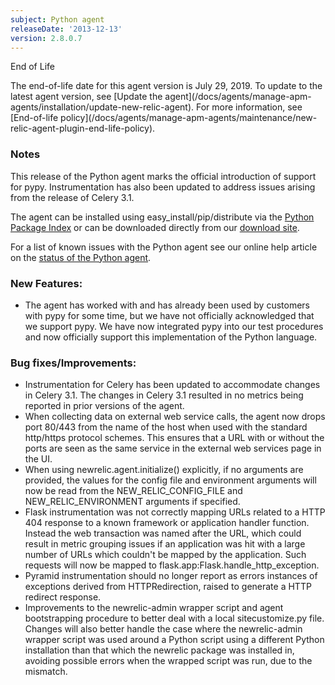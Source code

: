 ```yaml
---
subject: Python agent
releaseDate: '2013-12-13'
version: 2.8.0.7
---
```


End of Life

<Callout variant="important">
  The end-of-life date for this agent version is July 29, 2019. To update to the latest agent version, see [Update the agent](/docs/agents/manage-apm-agents/installation/update-new-relic-agent). For more information, see [End-of-life policy](/docs/agents/manage-apm-agents/maintenance/new-relic-agent-plugin-end-life-policy).
</Callout>

### Notes

This release of the Python agent marks the official introduction of support for pypy. Instrumentation has also been updated to address issues arising from the release of Celery 3.1.

The agent can be installed using easy_install/pip/distribute via the [Python Package Index](https://pypi.python.org/pypi/newrelic) or can be downloaded directly from our [download site](http://download.newrelic.com/python_agent/release/).

For a list of known issues with the Python agent see our online help article on the [status of the Python agent](https://newrelic.com/docs/python/status-of-python-agent).

### New Features:

* The agent has worked with and has already been used by customers with pypy for some time, but we have not officially acknowledged that we support pypy. We have now integrated pypy into our test procedures and now officially support this implementation of the Python language.

### Bug fixes/Improvements:

* Instrumentation for Celery has been updated to accommodate changes in Celery 3.1. The changes in Celery 3.1 resulted in no metrics being reported in prior versions of the agent.
* When collecting data on external web service calls, the agent now drops port 80/443 from the name of the host when used with the standard http/https protocol schemes. This ensures that a URL with or without the ports are seen as the same service in the external web services page in the UI.
* When using newrelic.agent.initialize() explicitly, if no arguments are provided, the values for the config file and environment arguments will now be read from the NEW_RELIC_CONFIG_FILE and NEW_RELIC_ENVIRONMENT arguments if specified.
* Flask instrumentation was not correctly mapping URLs related to a HTTP 404 response to a known framework or application handler function. Instead the web transaction was named after the URL, which could result in metric grouping issues if an application was hit with a large number of URLs which couldn't be mapped by the application. Such requests will now be mapped to flask.app:Flask.handle_http_exception.
* Pyramid instrumentation should no longer report as errors instances of exceptions derived from HTTPRedirection, raised to generate a HTTP redirect response.
* Improvements to the newrelic-admin wrapper script and agent bootstrapping procedure to better deal with a local sitecustomize.py file. Changes will also better handle the case where the newrelic-admin wrapper script was used around a Python script using a different Python installation than that which the newrelic package was installed in, avoiding possible errors when the wrapped script was run, due to the mismatch.
